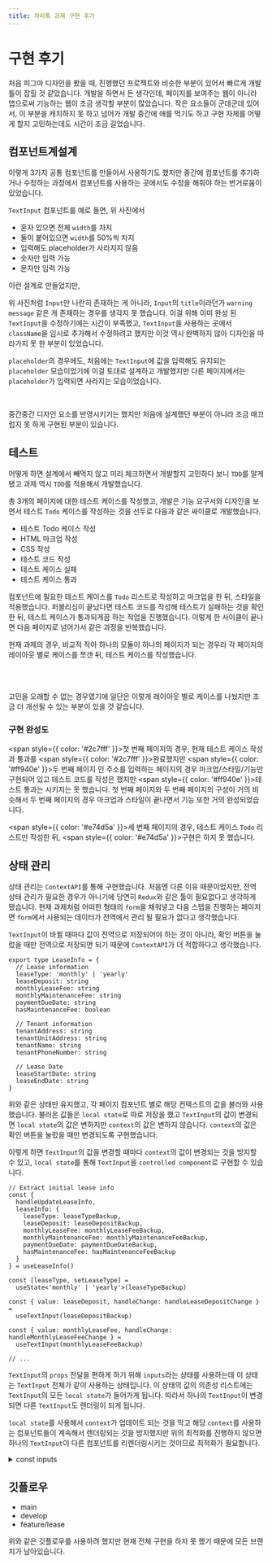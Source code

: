 ```yaml
---
title: 자리톡 과제 구현 후기
---
```



# 구현 후기

처음 피그마 디자인을 봤을 때, 진행했던 프로젝트와 비슷한 부분이 있어서 빠르게 개발틀이 잡힐 것 같았습니다.
개발을 하면서 든 생각인데, 페이지를 보여주는 웹이 아니라 앱으로써 기능하는 웹이 조금 생각할 부분이 많았습니다.
작은 요소들이 군데군데 있어서, 이 부분을 캐치하지 못 하고 넘어가 개발 중간에 애를 먹기도 하고
구현 자체를 어떻게 할지 고민하는데도 시간이 조금 길었습니다.


## 컴포넌트계설계

<Screenshot src={ComponentsScreenshot} alt="공통 컴포넌트" />

이렇게 3가지 공통 컴포넌트를 만들어서 사용하기도 했지만 중간에 컴포넌트를 추가하거나 수정하는 과정에서
컴포넌트를 사용하는 곳에서도 수정을 해줘야 하는 번거로움이 있었습니다.

`TextInput` 컴포넌트를 예로 들면, 위 사진에서

- 혼자 있으면 전체 `width`를 차지
- 둘이 붙어있으면 `width`를 50%씩 차지
- 입력해도 placeholder가 사라지지 않음
- 숫자만 입력 가능
- 문자만 입력 가능

이런 설계로 만들었지만,

<Screenshot src={InputScreenshot} alt="입력 컴포넌트" />

위 사진처럼 `Input`만 나란히 존재하는 게 아니라, `Input`의 `title`이라던가 `warning message` 같은 게
존재하는 경우를 생각지 못 했습니다. 이걸 위해 이미 완성 된 `TextInput`을 수정하기에는 시간이 부족했고,
`TextInput`을 사용하는 곳에서 `className`을 임시로 추가해서 수정하려고 했지만 이것 역시 완벽하지 않아
디자인을 따라가지 못 한 부분이 있었습니다.

`placeholder`의 경우에도, 처음에는 `TextInput`에 값을 입력해도 유지되는 `placeholder` 모습이었기에
이걸 토대로 설계하고 개발했지만 다른 페이지에서는 `placeholder`가 입력되면 사라지는 모습이었습니다.

<Screenshot
  src={InputActivePlaceholder}
  alt="placeholder 고정"
  caption="placeholder 고정"
/>

<br />

<Screenshot
  src={InputPassivePlaceholder}
  alt="placeholder 사라짐"
  caption="placeholder 사라짐"
/>

중간중간 디자인 요소를 반영시키기는 했지만 처음에 설계했던 부분이 아니라 조금 매끄럽지 못 하게
구현된 부분이 있습니다.

## 테스트

어떻게 하면 설계에서 빼먹지 않고 미리 체크하면서 개발할지 고민하다 보니
`TDD`를 알게 됐고 과제 역시 `TDD`를 적용해서 개발했습니다.

총 3개의 페이지에 대한 테스트 케이스를 작성했고, 개발은 기능 요구서와 디자인을 보면서 테스트 `Todo` 케이스를 작성하는
것을 선두로 다음과 같은 싸이클로 개발했습니다.

- 테스트 Todo 케이스 작성
- HTML 마크업 작성
- CSS 작성
- 테스트 코드 작성
- 테스트 케이스 실패
- 테스트 케이스 통과

컴포넌트에 필요한 테스트 케이스를 `Todo` 리스트로 작성하고 마크업을 한 뒤, 스타일을 적용했습니다.
퍼블리싱이 끝났다면 테스트 코드를 작성해 테스트가 실패하는 것을 확인한 뒤,
테스트 케이스가 통과되게끔 하는 작업을 진행했습니다.
이렇게 한 사이클이 끝나면 다음 페이지로 넘어가서 같은 과정을 반복했습니다.

현재 과제의 경우, 비교적 작아 하나의 모듈이 하나의 페이지가 되는 경우라
각 페이지의 레이아웃 별로 케이스를 쪼갠 뒤, 테스트 케이스를 작성했습니다.


<Screenshot src={TestInfoScreenshot} alt="Info page test case" />

<br />

<Screenshot src={TestAddressScreenshot} alt="Address page test case" />

<br />

<Screenshot src={TestCompleteScreenshot} alt="Complete page test case" />

고민을 오래할 수 없는 경우였기에 일단은 이렇게 레이아웃 별로 케이스를 나눴지만
조금 더 개선될 수 있는 부분이 있을 것 같습니다.

### 구현 완성도

<span style={{ color: '#2c7fff' }}>첫 번째 페이지</span>의 경우, 현재 테스트
케이스 작성과 통과를 <span style={{ color: '#2c7fff' }}>완료</span>했지만
<span style={{ color: '#ff940e' }}>두 번째 페이지 </span>인 주소를 입력하는
페이지의 경우 마크업/스타일/기능만 구현되어 있고 테스트 코드를 작성은 했지만
<span style={{ color: '#ff940e' }}>테스트 통과는 시키지는 못 했습니다.</span> 첫
번째 페이지와 두 번째 페이지의 구성이 거의 비슷해서 두 번째 페이지의 경우
마크업과 스타일이 끝나면서 기능 또한 거의 완성되었습니다.

<span style={{ color: '#e74d5a' }}>세 번째 페이지</span>의 경우, 테스트 케이스
`Todo` 리스트만 작성한 뒤, <span style={{ color: '#e74d5a' }}>구현은 하지 못 했습니다.</span>

## 상태 관리

상태 관리는 `ContextAPI`를 통해 구현했습니다. 처음엔 다른 이유 때문이었지만,
전역 상태 관리가 필요한 경우가 아니기에 당연히 `Redux`와 같은 툴이 필요없다고 생각하게 됐습니다.
현재 과제처럼 어떠한 형태의 `form`을 채워넣고 다음 스텝을 진행하는 페이지면
`form`에서 사용되는 데이터가 전역에서 관리 될 필요가 없다고 생각했습니다.

`TextInput`이 바뀔 때마다 값이 전역으로 저장되어야 하는 것이 아니라, 확인 버튼을 눌렀을 때만
전역으로 저장되면 되기 때문에 `ContextAPI`가 더 적합하다고 생각했습니다.

```tsx LeaseInfoProvider.tsx
export type LeaseInfo = {
  // Lease information
  leaseType: 'monthly' | 'yearly'
  leaseDeposit: string
  monthlyLeaseFee: string
  monthlyMaintenanceFee: string
  paymentDueDate: string
  hasMaintenanceFee: boolean

  // Tenant information
  tenantAddress: string
  tenantUnitAddress: string
  tenantName: string
  tenantPhoneNumber: string

  // Lease Date
  leaseStartDate: string
  leaseEndDate: string
}
```

위와 같은 상태만 유지했고, 각 페이지 컴포넌트 별로 해당 컨텍스트의 값을 불러와 사용했습니다.
불러온 값들은 `local state`로 따로 저장을 했고 `TextInput`의 값이 변경되면 `local state`의 값은
변하지만 `context`의 값은 변하지 않습니다. `context`의 값은 확인 버튼을 눌렀을 때만 변경되도록
구현했습니다.

이렇게 하면 `TextInput`의 값을 변경할 때마다 `context`의 값이 변경되는 것을 방지할 수 있고,
`local state`를 통해 `TextInput`을 `controlled component`로 구현할 수 있습니다.

```tsx /lease/info.tsx
// Extract initial lease info
const {
  handleUpdateLeaseInfo,
  leaseInfo: {
    leaseType: leaseTypeBackup,
    leaseDeposit: leaseDepositBackup,
    monthlyLeaseFee: monthlyLeaseFeeBackup,
    monthlyMaintenanceFee: monthlyMaintenanceFeeBackup,
    paymentDueDate: paymentDueDateBackup,
    hasMaintenanceFee: hasMaintenanceFeeBackup
  }
} = useLeaseInfo()

const [leaseType, setLeaseType] =
  useState<'monthly' | 'yearly'>(leaseTypeBackup)

const { value: leaseDeposit, handleChange: handleLeaseDepositChange } =
  useTextInput(leaseDepositBackup)

const { value: monthlyLeaseFee, handleChange: handleMonthlyLeaseFeeChange } =
  useTextInput(monthlyLeaseFeeBackup)

// ...
```

`TextInput`의 `props` 전달을 편하게 하기 위해 `inputs`라는 상태를 사용하는데
이 상태는 `TextInput` 전체가 같이 사용하는 상태입니다.
이 상태의 값의 의존성 리스트에는 `TextInput`의 모든 `local state`가 들어가게 됩니다.
따라서 하나의 `TextInput`이 변경되면 다른 `TextInput`도 렌더링이 되게 됩니다.

`local state`를 사용해서 `context`가 업데이트 되는 것을 막고 해당 `context`를 사용하는
컴포넌트들이 계속해서 렌더링되는 것을 방지했지만 위의 최적화를 진행하지 않으면
하나의 `TextInput`이 다른 컴포넌트를 리렌더링시키는 것이므로 최적화가 필요합니다.

<details>
  <summary>const inputs</summary>

```tsx
const inputs = useMemo(
  () => ({
    leaseDeposit: {
      value: leaseDeposit,
      placeholder: '보증금',
      handleChange: handleLeaseDepositChange,
      unit: '만원',
      unitRegExp: /[^0-9]/g,
      decorator: 'leaseDeposit'
    },
    monthlyLeaseFee: {
      value: monthlyLeaseFee,
      placeholder: '월 임대료',
      handleChange: handleMonthlyLeaseFeeChange,
      unit: '만원',
      unitRegExp: /[^0-9]/g,
      decorator: 'monthlyLeaseFee'
    },
    monthlyMaintenanceFee: {
      value: monthlyMaintenanceFee,
      placeholder: '월 관리비',
      handleChange: handleMonthlyMaintenanceFeeChange,
      unit: '만원',
      unitRegExp: /[^0-9]/g,
      decorator: 'monthlyMaintenanceFee'
    },
    paymentDueDate: {
      value: paymentDueDate,
      placeholder: '임대료 납부일',
      handleChange: handlePaymentDueDateChange,
      unit: '일',
      unitRegExp: /[^0-9]/g,
      minValue: 1,
      maxValue: 31,
      decorator: 'paymentDueDate'
    }
  }),
  [
    leaseDeposit,
    monthlyLeaseFee,
    monthlyMaintenanceFee,
    paymentDueDate,
    handleLeaseDepositChange,
    handleMonthlyLeaseFeeChange,
    handleMonthlyMaintenanceFeeChange,
    handlePaymentDueDateChange
  ]
)

// ...
<TextInput {...inputs['leaseDeposit']} />
<TextInput {...inputs['monthlyLeaseFee']} />
// ...
```

</details>

## 깃플로우

- main
- develop
- feature/lease

위와 같은 깃플로우를 사용하려 했지만 현재 전체 구현을 하지 못 했기 때문에 모든 브랜치가 남아있습니다.
